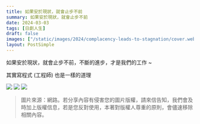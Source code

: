 ```yaml
---
title: 如果安於現狀，就會止步不前
summary: 如果安於現狀，就會止步不前
date: 2024-03-03
tags: [日劇人生]
draft: false
images: ["/static/images/2024/complacency-leads-to-stagnation/cover.webp"]
layout: PostSimple
---
```


如果安於現狀，就會止步不前，不斷的進步，才是我們的工作 ~

其實寫程式 (工程師) 也是一樣的道理

![](/static/images/2024/complacency-leads-to-stagnation/cover.webp)
![](/static/images/2024/complacency-leads-to-stagnation/02.webp)
![](/static/images/2024/complacency-leads-to-stagnation/03.webp)

> 圖片來源：網路。若分享內容有侵害您的圖片版權，請來信告知，我們會及時加上版權信息，若是您反對使用，本著對版權人尊重的原則，會儘速移除相關內容。
